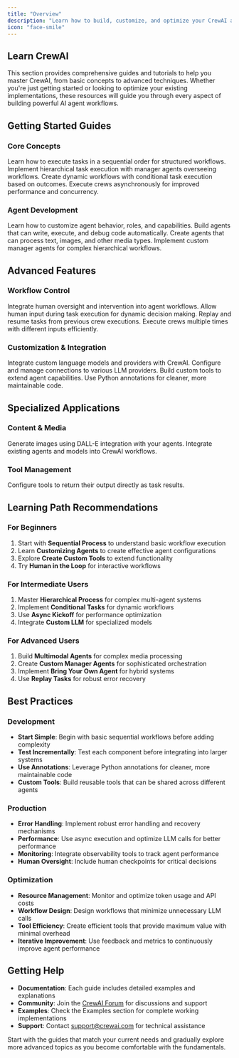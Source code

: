 ```yaml
---
title: "Overview"
description: "Learn how to build, customize, and optimize your CrewAI applications with comprehensive guides and tutorials"
icon: "face-smile"
---
```


## Learn CrewAI

This section provides comprehensive guides and tutorials to help you master CrewAI, from basic concepts to advanced techniques. Whether you're just getting started or looking to optimize your existing implementations, these resources will guide you through every aspect of building powerful AI agent workflows.

## Getting Started Guides

### Core Concepts
<CardGroup cols={2}>
  <Card title="Sequential Process" icon="list-ol" href="/en/learn/sequential-process">
    Learn how to execute tasks in a sequential order for structured workflows.
  </Card>

  <Card title="Hierarchical Process" icon="sitemap" href="/en/learn/hierarchical-process">
    Implement hierarchical task execution with manager agents overseeing workflows.
  </Card>

  <Card title="Conditional Tasks" icon="code-branch" href="/en/learn/conditional-tasks">
    Create dynamic workflows with conditional task execution based on outcomes.
  </Card>

  <Card title="Async Kickoff" icon="bolt" href="/en/learn/kickoff-async">
    Execute crews asynchronously for improved performance and concurrency.
  </Card>
</CardGroup>

### Agent Development
<CardGroup cols={2}>
  <Card title="Customizing Agents" icon="user-gear" href="/en/learn/customizing-agents">
    Learn how to customize agent behavior, roles, and capabilities.
  </Card>

  <Card title="Coding Agents" icon="code" href="/en/learn/coding-agents">
    Build agents that can write, execute, and debug code automatically.
  </Card>

  <Card title="Multimodal Agents" icon="images" href="/en/learn/multimodal-agents">
    Create agents that can process text, images, and other media types.
  </Card>

  <Card title="Custom Manager Agent" icon="user-tie" href="/en/learn/custom-manager-agent">
    Implement custom manager agents for complex hierarchical workflows.
  </Card>
</CardGroup>

## Advanced Features

### Workflow Control
<CardGroup cols={2}>
  <Card title="Human in the Loop" icon="user-check" href="/en/learn/human-in-the-loop">
    Integrate human oversight and intervention into agent workflows.
  </Card>

  <Card title="Human Input on Execution" icon="hand-paper" href="/en/learn/human-input-on-execution">
    Allow human input during task execution for dynamic decision making.
  </Card>

  <Card title="Replay Tasks" icon="rotate-left" href="/en/learn/replay-tasks-from-latest-crew-kickoff">
    Replay and resume tasks from previous crew executions.
  </Card>

  <Card title="Kickoff for Each" icon="repeat" href="/en/learn/kickoff-for-each">
    Execute crews multiple times with different inputs efficiently.
  </Card>
</CardGroup>

### Customization & Integration
<CardGroup cols={2}>
  <Card title="Custom LLM" icon="brain" href="/en/learn/custom-llm">
    Integrate custom language models and providers with CrewAI.
  </Card>

  <Card title="LLM Connections" icon="link" href="/en/learn/llm-connections">
    Configure and manage connections to various LLM providers.
  </Card>

  <Card title="Create Custom Tools" icon="wrench" href="/en/learn/create-custom-tools">
    Build custom tools to extend agent capabilities.
  </Card>

  <Card title="Using Annotations" icon="at" href="/en/learn/using-annotations">
    Use Python annotations for cleaner, more maintainable code.
  </Card>
</CardGroup>

## Specialized Applications

### Content & Media
<CardGroup cols={2}>
  <Card title="DALL-E Image Generation" icon="image" href="/en/learn/dalle-image-generation">
    Generate images using DALL-E integration with your agents.
  </Card>

  <Card title="Bring Your Own Agent" icon="user-plus" href="/en/learn/bring-your-own-agent">
    Integrate existing agents and models into CrewAI workflows.
  </Card>
</CardGroup>

### Tool Management
<CardGroup cols={2}>
  <Card title="Force Tool Output as Result" icon="hammer" href="/en/learn/force-tool-output-as-result">
    Configure tools to return their output directly as task results.
  </Card>
</CardGroup>

## Learning Path Recommendations

### For Beginners
1. Start with **Sequential Process** to understand basic workflow execution
2. Learn **Customizing Agents** to create effective agent configurations
3. Explore **Create Custom Tools** to extend functionality
4. Try **Human in the Loop** for interactive workflows

### For Intermediate Users
1. Master **Hierarchical Process** for complex multi-agent systems
2. Implement **Conditional Tasks** for dynamic workflows
3. Use **Async Kickoff** for performance optimization
4. Integrate **Custom LLM** for specialized models

### For Advanced Users
1. Build **Multimodal Agents** for complex media processing
2. Create **Custom Manager Agents** for sophisticated orchestration
3. Implement **Bring Your Own Agent** for hybrid systems
4. Use **Replay Tasks** for robust error recovery

## Best Practices

### Development
- **Start Simple**: Begin with basic sequential workflows before adding complexity
- **Test Incrementally**: Test each component before integrating into larger systems
- **Use Annotations**: Leverage Python annotations for cleaner, more maintainable code
- **Custom Tools**: Build reusable tools that can be shared across different agents

### Production
- **Error Handling**: Implement robust error handling and recovery mechanisms
- **Performance**: Use async execution and optimize LLM calls for better performance
- **Monitoring**: Integrate observability tools to track agent performance
- **Human Oversight**: Include human checkpoints for critical decisions

### Optimization
- **Resource Management**: Monitor and optimize token usage and API costs
- **Workflow Design**: Design workflows that minimize unnecessary LLM calls
- **Tool Efficiency**: Create efficient tools that provide maximum value with minimal overhead
- **Iterative Improvement**: Use feedback and metrics to continuously improve agent performance

## Getting Help

- **Documentation**: Each guide includes detailed examples and explanations
- **Community**: Join the [CrewAI Forum](https://community.crewai.com) for discussions and support
- **Examples**: Check the Examples section for complete working implementations
- **Support**: Contact [support@crewai.com](mailto:support@crewai.com) for technical assistance

Start with the guides that match your current needs and gradually explore more advanced topics as you become comfortable with the fundamentals.
